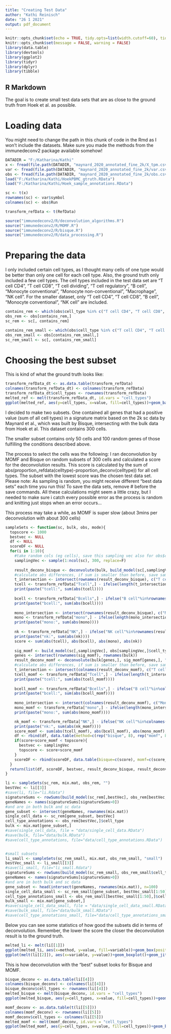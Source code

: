 ```yaml
---
title: "Creating Test Data"
author: "Kathi Reinisch"
date: "26 1 2021"
output: pdf_document
---
```


```r
knitr::opts_chunk$set(echo = TRUE, tidy.opts=list(width.cutoff=60), tidy=TRUE)
knitr::opts_chunk$set(message = FALSE, warning = FALSE)
library(data.table)
library(devtools)
library(ggplot2)
library(tidyr)
library(dplyr)
library(tibble)
```

## R Markdown

The goal is to create small test data sets that are as close to the ground truth from Hoek et al. as possible.

# Loading data
You might need to change the path in this chunk of code in the Rmd as I won't include the datasets. Make sure you made the methods from the immunedeconv2 package available somehow!
```r
DATADIR = "F:/Katharina/Kathi"
x <- fread(file.path(DATADIR, "maynard_2020_annotated_fine_2k/X_tpm.csv"), header = F)
var <- fread(file.path(DATADIR, "maynard_2020_annotated_fine_2k/var.csv"), header = T)
obs <- fread(file.path(DATADIR, "maynard_2020_annotated_fine_2k/obs.csv"), header = T)
load("F:/Katharina/Kathi/HoekPBMC_gtruth.RData")
load("F:/Katharina/Kathi/Hoek_sample_annotations.RData")

sc <- t(x)
rownames(sc) <- var$symbol
colnames(sc) <- obs$Run

transform_refData <- t(RefData)

source("immunedeconv2/R/deconvolution_algorithms.R")
source("immunedeconv2/R/MOMF.R")
source("immunedeconv2/R/bisque.R")
source("immunedeconv2/R/data_processing.R")
```

# Preparing the data

I only included certain cell types, as I thought many cells of one type would be better than only one cell for each cell type. Also, the ground truth only included a few cell types. 
The cell types included in the test data set are "T cell CD4", "T cell CD8", "T cell dividing", "T cell regulatory", "B cell", "Monocyte conventional", "Monocyte non-conventional", "Macrophage", "NK cell". 
For the smaller dataset, only "T cell CD4", "T cell CD8", "B cell", "Monocyte conventional", "NK cell" are included. 

```r

contains_rem <- which(obs$cell_type %in% c("T cell CD4", "T cell CD8", "T cell dividing", "T cell regulatory", "B cell", "Monocyte conventional", "Monocyte non-conventional", "Macrophage", "NK cell"))
obs_rem <- obs[contains_rem,]
sc_rem <- sc[, contains_rem]

contains_rem_small <- which(obs$cell_type %in% c("T cell CD4", "T cell CD8", "B cell", "Monocyte conventional", "NK cell"))
obs_rem_small <- obs[contains_rem_small,]
sc_rem_small <- sc[, contains_rem_small]
```
 
# Choosing the best subset
This is kind of what the ground truth looks like: 

```r
transform_refData_dt <- as.data.table(transform_refData)
colnames(transform_refData_dt) <- colnames(transform_refData)
transform_refData_dt$cell_types <- rownames(transform_refData)
melted_ref <- melt(transform_refData_dt, id.vars = "cell_types")
ggplot(melted_ref, aes(y=cell_types, x=value, fill=cell_types))+geom_bar(stat="identity", position = "stack")+facet_wrap(~variable)
```

I decided to make two subsets. One contained all genes that had a positive value (sum of all cell types) in a signature matrix based on the 2k sc data by Maynard et al., which was built by Bisque, intersecting with the bulk data from Hoek et al. This dataset contains 300 cells. 

The smaller subset contains only 50 cells and 100 random genes of those fulfilling the conditions described above. 

The process to select the cells was the following:
I ran deconvolution by MOMF and Bisque on random subsets of 300 cells and calculated a score for the deconvolution results. This score is calculated by the sum of abs(proportion_refdata(celltype)-proportion_deconv(celltype)) for all cell types. The subset with the lowest score was the chosen test data set. Please note: As sampling is random, you might receive different "best data sets" each time you run this! To save the data sets, remove # before the save commands.
All these calculations might seem a little crazy, but I needed to make sure i catch every possible error as the process is random and knitting just stops when an error occurs...

This process may take a while, as MOMF is super slow (about 3mins per deconvolution with about 300 cells)

```r
sampleSets <- function(sc, bulk, obs, mode){
  topscore <- 1000
  bestvec <- NULL
  df <- NULL
  scoreDF <- NULL
  for(i in 1:10){
    #take random cols (eg cells), save this sampling vec also for obs$cell_type
    samplingVec <- sample(1:ncol(sc), 300, replace=F)
  
    result_deconv_bisque <- deconvolute(bulk, build_model(sc[,samplingVec], obs[samplingVec,]$cell_type, "bisque"), "bisque", single_cell_object = sc[,samplingVec], cell_type_annotations= obs[samplingVec,]$cell_type)
    #calculate abs differences, if sum is smaller than before, save sampling vec
    t_intersection <- intersect(rownames(result_deconv_bisque), c("T cell CD4", "T cell CD8", "T cell dividing", "T cell regulatory"))
    tcell <- transform_refData["Tcell",] - ifelse(length(t_intersection)>1,colSums(result_deconv_bisque[t_intersection,]), ifelse(length(t_intersection)==1, result_deconv_bisque[t_intersection,], 0))
    print(paste("tcell:", sum(abs(tcell))))
    
    bcell <- transform_refData["Bcells",] - ifelse("B cell"%in%rownames(result_deconv_bisque), result_deconv_bisque["B cell",], 0)
    print(paste("bcell:", sum(abs(bcell))))
    
    mono_intersection <- intersect(rownames(result_deconv_bisque), c("Monocyte conventional", "Monocyte non-conventional"))
    mono <- transform_refData["mono",] - ifelse(length(mono_intersection)>1,colSums(result_deconv_bisque[mono_intersection,]), ifelse(length(mono_intersection)==1, result_deconv_bisque[mono_intersection,], 0))
    print(paste("mono:", sum(abs(mono))))
    
    nk <- transform_refData["NK",] - ifelse("NK cell"%in%rownames(result_deconv_bisque), result_deconv_bisque["NK cell",], 0)
    print(paste("nk:", sum(abs(nk))))
    score <- sum(abs(tcell), abs(bcell), abs(mono), abs(nk))
  
    sig_momf <- build_model(sc[,samplingVec], obs[samplingVec,]$cell_type, "momf")
    genes <- intersect(rownames(sig_momf), rownames(bulk))
    result_deconv_momf <- deconvolute(bulk[genes,], sig_momf[genes,], "momf", single_cell_object = sc[genes,samplingVec])
    #calculate abs differences, if sum is smaller than before, save sampling vec
    t_intersection <- intersect(colnames(result_deconv_momf), c("T cell CD4", "T cell CD8", "T cell dividing", "T cell regulatory"))
    tcell_momf <- transform_refData["Tcell",] - ifelse(length(t_intersection)>1,rowSums(result_deconv_momf[,t_intersection]), ifelse(length(t_intersection)==1, result_deconv_momf[,t_intersection], 0))
    print(paste("tcell:", sum(abs(tcell_momf))))
    
    bcell_momf <- transform_refData["Bcells",] - ifelse("B cell"%in%colnames(result_deconv_momf), result_deconv_momf[,"B cell"], 0)
    print(paste("bcell:", sum(abs(bcell_momf))))
    
    mono_intersection <- intersect(colnames(result_deconv_momf), c("Monocyte conventional", "Monocyte non-conventional"))
    mono_momf <- transform_refData["mono",] - ifelse(length(mono_intersection)>1,rowSums(result_deconv_momf[,mono_intersection]), ifelse(length(mono_intersection)==1, result_deconv_momf[,mono_intersection], 0))
    print(paste("mono:", sum(abs(mono_momf))))

    nk_momf <- transform_refData["NK",] - ifelse("NK cell"%in%colnames(result_deconv_momf), result_deconv_momf[,"NK cell"], 0)
    print(paste("nk:", sum(abs(nk_momf))))
    score_momf <- sum(abs(tcell_momf), abs(bcell_momf), abs(mono_momf), abs(nk_momf))
    df <- rbind(df, data.table(method=c(rep("bisque", 8), rep("momf", 8)), sample=rep(colnames(bulk), 2), t_cell=c(tcell, tcell_momf), b_cell=c(bcell, bcell_momf), monocyte=c(mono, mono_momf), nk=c(nk, nk_momf)))
    if(score+score_momf < topscore){
      bestvec <- samplingVec
      topscore <- score+score_momf
    }
    scoreDF <- rbind(scoreDF, data.table(bisque=c(score), momf=c(score_momf)))
  }
  return(list(df, scoreDF, bestvec, result_deconv_bisque, result_deconv_momf))
}

```

```r
li <- sampleSets(sc_rem, mix.mat, obs_rem, "")
bestVec <- li[[3]]
#save(li, file="li.Rdata")
signatureSums <- rowSums(build_model(sc_rem[,bestVec], obs_rem[bestVec,]$cell_type, "bisque"))
geneNames <- names(signatureSums[signatureSums>0])
#and are in both bulk and sc data
gene_subset <- intersect(geneNames, rownames(mix.mat))
single_cell_data <- sc_rem[gene_subset, bestVec]
cell_type_annotations <- obs_rem[bestVec,]$cell_type
bulk <- mix.mat[gene_subset,]
#save(single_cell_data, file = "data/single_cell_data.RData")
#save(bulk, file="data/bulk.RData")
#save(cell_type_annotations, file="data/cell_type_annotations.RData")


#small subsets 
li_small <- sampleSets(sc_rem_small, mix.mat, obs_rem_small, "small")
bestVec_small <- li_small[[3]]
#save(li_small, file="li_small.Rdata")
signatureSums <- rowSums(build_model(sc_rem_small, obs_rem_small$cell_type, "bisque"))
geneNames <- names(signatureSums[signatureSums>0])
#and are in both bulk and sc data
gene_subset <- head(intersect(geneNames, rownames(mix.mat)), n=100)
single_cell_data_small <- sc_rem_small[gene_subset, bestVec_small[1:50]]
cell_type_annotations_small <- obs_rem_small[bestVec_small[1:50],]$cell_type
bulk_small <- mix.mat[gene_subset,]
#save(single_cell_data_small, file = "data/single_cell_data_small.RData")
#save(bulk_small, file="data/bulk_small.RData")
#save(cell_type_annotations_small, file="data/cell_type_annotations_small.RData")
```
Below you can see some statistics of how good the subsets did in terms of deconvolution. Remember, the lower the score the closer the deconvolution result is to the ground truth. 
```r
melted_li <- melt(li[[1]])
ggplot(melted_li, aes(x=method, y=value, fill=variable))+geom_box(position=position_dodge(1))+facet_wrap(~sample)+labs(title="deviation from the ground truth")
ggplot(melt(li[[2]]), aes(x=variable, y=value))+geom_boxplot()+geom_jitter()+labs(y="score", x="method")
```
This is how deconvolution with the "best" subset looks for Bisque and MOMF.
```r
bisque_deconv <- as.data.table(li[[4]])
colnames(bisque_deconv) <- colnames(li[[4]])
bisque_deconv$cell_types <- rownames(li[[4]])
melted_bisque <- melt(bisque_deconv, id.vars = "cell_types")
ggplot(melted_bisque, aes(y=cell_types, x=value, fill=cell_types))+geom_bar(stat="identity", position = "stack")+facet_wrap(~variable)+labs(title="bisque")

momf_deconv <- as.data.table(t(li[[5]]))
colnames(momf_deconv) <- rownames(li[[5]])
momf_deconv$cell_types <- colnames(li[[5]])
melted_momf <- melt(momf_deconv, id.vars = "cell_types")
ggplot(melted_momf, aes(y=cell_types, x=value, fill=cell_types))+geom_bar(stat="identity", position = "stack")+facet_wrap(~variable)+labs(title="momf")
```
